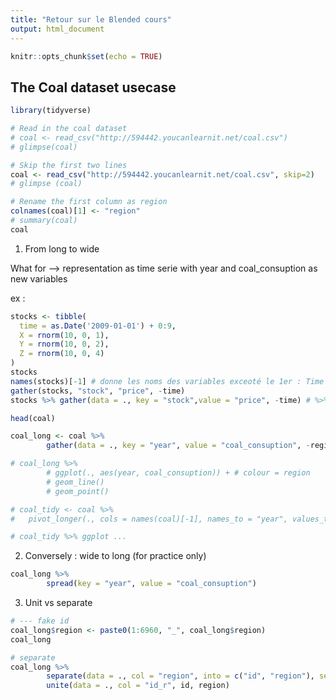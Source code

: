 ```yaml
---
title: "Retour sur le Blended cours"
output: html_document
---
```


```r
knitr::opts_chunk$set(echo = TRUE)
```


## The Coal dataset usecase

```r
library(tidyverse)

# Read in the coal dataset
# coal <- read_csv("http://594442.youcanlearnit.net/coal.csv")
# glimpse(coal)

# Skip the first two lines
coal <- read_csv("http://594442.youcanlearnit.net/coal.csv", skip=2)
# glimpse (coal)

# Rename the first column as region
colnames(coal)[1] <- "region"
# summary(coal)
coal
```

1) From long to wide

What for --> representation as time serie with year and coal_consuption as new variables

ex :
```r
stocks <- tibble(
  time = as.Date('2009-01-01') + 0:9,
  X = rnorm(10, 0, 1),
  Y = rnorm(10, 0, 2),
  Z = rnorm(10, 0, 4)
)
stocks
names(stocks)[-1] # donne les noms des variables exceoté le 1er : Time
gather(stocks, "stock", "price", -time)
stocks %>% gather(data = ., key = "stock",value = "price", -time) # %>% spread(data = ., key = "stock", value = "price")
```


```r
head(coal)

coal_long <- coal %>% 
        gather(data = ., key = "year", value = "coal_consuption", -region)

# coal_long %>% 
        # ggplot(., aes(year, coal_consuption)) + # colour = region
        # geom_line()
        # geom_point()

# coal_tidy <- coal %>% 
#   pivot_longer(., cols = names(coal)[-1], names_to = "year", values_to = "coal_consuption")

# coal_tidy %>% ggplot ...
```

2) Conversely : wide to long (for practice only)


```r
coal_long %>% 
        spread(key = "year", value = "coal_consuption")
```

3) Unit vs separate

```r
# --- fake id
coal_long$region <- paste0(1:6960, "_", coal_long$region)
coal_long
```






```r
# separate
coal_long %>% 
        separate(data = ., col = "region", into = c("id", "region"), sep = "_") %>%
        unite(data = ., col = "id_r", id, region)
```

